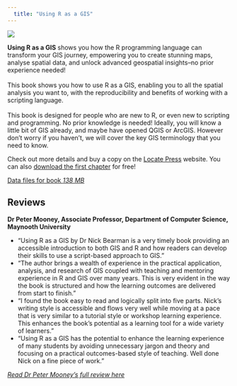 ```yaml
---
  title: "Using R as a GIS"
---
```


::: {layout="[30,70]"}

![](images/rgis.png)

 **Using R as a GIS** shows you how the R programming language can transform your GIS journey, empowering you to create stunning maps, analyse spatial data, and unlock advanced geospatial insights–no prior experience needed! <br /> <br /> This book shows you how to use R as a GIS, enabling you to all the spatial analysis you want to, with the reproducibility and benefits of working with a scripting language. <br /> <br /> This book is designed for people who are new to R, or even new to scripting and programming. No prior knowledge is needed! Ideally, you will know a little bit of GIS already, and maybe have opened QGIS or ArcGIS. However don't worry if you haven't, we will cover the key GIS terminology that you need to know.
 
:::

Check out more details and buy a copy on the [Locate Press](https://locatepress.com/book/rgis) website. You can also [download the first chapter](https://locatepress.com/files/rgis/rgis1_preview.pdf) for free!

[Data files for book *138 MB*](https://locatepress.com/files/rgis/rgis_data.zip) 

## Reviews

**Dr Peter Mooney, Associate Professor, Department of Computer Science, Maynooth University**

- "Using R as a GIS by Dr Nick Bearman is a very timely book providing an accessible introduction to both GIS and R and how readers can develop their skills to use a script-based approach to GIS." 
- "The author brings a wealth of experience in the practical application, analysis, and research of GIS coupled with teaching and mentoring experience in R and GIS over many years. This is very evident in the way the book is structured and how the learning outcomes are delivered from start to finish."
- "I found the book easy to read and logically split into five parts. Nick's writing style is accessible and flows very well while moving at a pace that is very similar to a tutorial style or workshop learning experience.  This enhances the book’s potential as a learning tool for a wide variety of learners."
- "Using R as a GIS has the potential to enhance the learning experience of many students by avoiding unnecessary jargon and theory and focusing on a practical outcomes-based style of teaching. Well done Nick on a fine piece of work."

*[Read Dr Peter Mooney's full review here](files/2025-01-10-Peter-Mooney-Using R as a GIS.pdf)*
